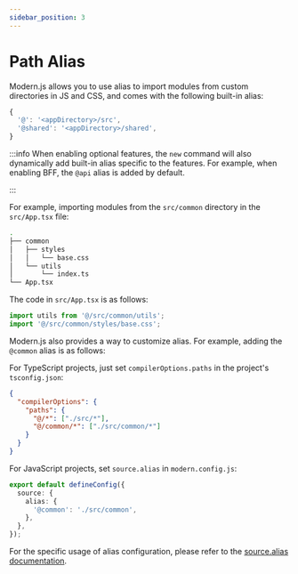```yaml
---
sidebar_position: 3
---
```


# Path Alias

Modern.js allows you to use alias to import modules from custom directories in JS and CSS, and comes with the following built-in alias:

```js
{
  '@': '<appDirectory>/src',
  '@shared': '<appDirectory>/shared',
}
```

:::info
When enabling optional features, the `new` command will also dynamically add built-in alias specific to the features. For example, when enabling BFF, the `@api` alias is added by default.

:::

For example, importing modules from the `src/common` directory in the `src/App.tsx` file:

```bash
.
├── common
│   ├── styles
│   │   └── base.css
│   └── utils
│       └── index.ts
└── App.tsx
```

The code in `src/App.tsx` is as follows:

```ts
import utils from '@/src/common/utils';
import '@/src/common/styles/base.css';
```

Modern.js also provides a way to customize alias. For example, adding the `@common` alias is as follows:

For TypeScript projects, just set `compilerOptions.paths` in the project's `tsconfig.json`:

```json
{
  "compilerOptions": {
    "paths": {
      "@/*": ["./src/*"],
      "@/common/*": ["./src/common/*"]
    }
  }
}
```

For JavaScript projects, set `source.alias` in `modern.config.js`:

```ts title="modern.config.js"
export default defineConfig({
  source: {
    alias: {
      '@common': './src/common',
    },
  },
});
```

For the specific usage of alias configuration, please refer to the [source.alias documentation](/configure/app/source/alias).

